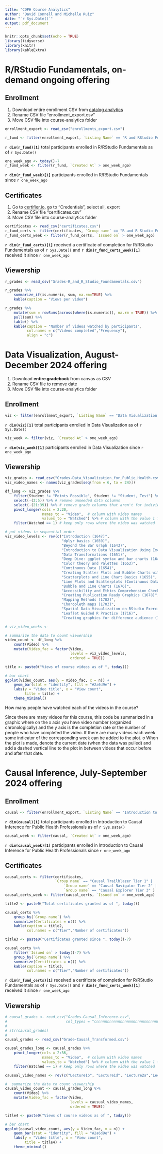 ```yaml
---
title: "CDPH Course Analytics"
author: "David Connell and Michelle Ruiz"
date: "`r Sys.Date()`"
output: pdf_document
---
```


```r
knitr::opts_chunk$set(echo = TRUE)
library(tidyverse)
library(knitr)
library(kableExtra)
```



# R/RStudio Fundamentals, on-demand ongoing offering

## Enrollment

1. Download entire enrollment CSV from [catalog analytics](https://cdph.catalog.instructure.com/new_analytics/listings)
2. Rename CSV file "enrollment_export.csv"
3. Move CSV file into course-analytics folder

```r
enrollment_export <- read_csv("enrollments_export.csv")
```

```r
r_fund <- filter(enrollment_export, `Listing Name` == "R and RStudio Fundamentals")
```

**`r dim(r_fund)[1]`** total participants enrolled in R/RStudio Fundamentals as of `r Sys.Date()`

```r
one_week_ago <- today()-7
r_fund_week <- filter(r_fund, `Created At` > one_week_ago)
```

**`r dim(r_fund_week)[1]`** participants enrolled in R/RStudio Fundamentals since `r one_week_ago`

## Certificates

1. Go to [certifier.io](https://certifier.io/), go to "Credentials", select all, export
2. Rename CSV file "certificates.csv"
3. Move CSV file into course-analytics folder

```r
certificates <- read_csv("certificates.csv")
r_fund_certs <- filter(certificates, `Group name` == "R and R Studio Fundamentals")
r_fund_certs_week <- filter(r_fund_certs, `Issued on` > one_week_ago)
```

**`r dim(r_fund_certs)[1]`** received a certificate of completion for R/RStudio Fundamentals as of `r Sys.Date()` and **`r dim(r_fund_certs_week)[1]`** received it since `r one_week_ago`

\newpage

## Viewership


```r
r_grades <- read_csv("Grades-R_and_R_Studio_Foundamentals.csv")
```


```r
r_grades %>% 
    summarize_if(is.numeric, sum, na.rm=TRUE) %>%
    kable(caption = "Views per video")
```


```r
r_grades %>%
    mutate(sum = rowSums(across(where(is.numeric)), na.rm = TRUE)) %>%
    pull(sum) %>%
    table() %>%
    kable(caption = "Number of videos watched by participants",
          col.names = c("Videos completed","Frequency"),
          align = "c")
```


# Data Visualization, August-December 2024 offering

1. Download **entire gradebook** from canvas as CSV
2. Rename CSV file to remove date
3. Move CSV file into course-analytics folder 

## Enrollment

```r
viz <- filter(enrollment_export, `Listing Name` == "Data Visualization for Public Health")
```

**`r dim(viz)[1]`** total participants enrolled in Data Visualization as of `r Sys.Date()`

```r
viz_week <- filter(viz, `Created At` > one_week_ago)
```

**`r dim(viz_week)[1]`** participants enrolled in Data Visualization since `r one_week_ago`

## Viewership

```r
viz_grades <- read_csv("Grades-Data_Visualization_for_Public_Health.csv")
viz_video_names <- names(viz_grades[seq(from = 6, to = 24)])
```

```r
df_long <- viz_grades %>%
    filter(Student != "Points Possible", Student != "Student, Test") %>% # remove "points possible row from gradebook and the test student
    select(-(2:5)) %>% # remove unneeded data columns
    select(-(21:39)) %>% # remove grade columns that aren't for individual videos
    pivot_longer(cols = 2:20,
                 names_to = "Video",  # column with video names
                 values_to = "Watched") %>% # column with the value 1 for "watched"
    filter(Watched == 1) # keep only rows where the video was watched

# put videos in sequential order
viz_video_levels <- rev(c("Introduction (1647)",
                          "dplyr basics (1650)",
                          "Beyond the Bar Graph (1643)",
                          "Introduction to Data Visualization Using Excel (1644)",
                          "Data Transformations (1651)",
                          "Deep Dive: ggplot syntax and bar charts (1645)",
                          "Color theory and Palettes (1653)",
                          "Continuous Data (1654)",
                          "Creating Scatter Plots and Bubble Charts with Excel (1685)",
                          "Scatterplots and Line Chart Basics (1655)",
                          "Line Plots and Scatterplots (Continuous Data) (1669)",
                          "Bubble and Line Charts (1676)",
                          "Accessibility and Ethics Comprehension Check in (1677)",
                          "Creating Publication Ready Graphics (1678)",
                          "Mapping Methods (1702)",
                          "Choropleth maps (1703)",
                          "Spatial Data Visualization on RStudio Exercise (1722)",
                          "Leaflet Guided R Practice (1716)",
                          "Creating graphics for difference audience (1706)"))

# viz_video_weeks <- 

# summarize the data to count viewership
video_count <- df_long %>%
    count(Video) %>%
    mutate(Video_fac = factor(Video,
                              levels = viz_video_levels,
                              ordered = TRUE))
```


```r
title <- paste0("Views of course videos as of ", today())

# bar chart
ggplot(video_count, aes(y = Video_fac, x = n)) +
    geom_bar(stat = "identity", fill = "#2a6d9e") +
    labs(y = "Video title", x = "View count", 
         title = title) +
    theme_minimal()
```




How many people have watched each of the videos in the course?

Since there are many videos for this course, this code be summarized in a
graphic where on the x axis you have video number (organized
chronologically) and the y axis is the completion rate or the number of
people who have completed the video. If there are many videos each
week some indicator of the corresponding week can be added to the plot.
o When the plot is made, denote the current date (when the data was pulled) and
add a dashed vertical line to the plot in between videos that occur before and
after that date.

# Causal Inference, July-September 2024 offering



## Enrollment

```r
causal <- filter(enrollment_export, `Listing Name` == "Introduction to Causal Inference for Public Health Professionals")
```

**`r dim(causal)[1]`** total participants enrolled in Introduction to Causal Inference for Public Health Professionals as of `r Sys.Date()`

```r
causal_week <- filter(causal, `Created At` > one_week_ago)
```

**`r dim(causal_week)[1]`** participants enrolled in Introduction to Causal Inference for Public Health Professionals since `r one_week_ago`

## Certificates

```r
causal_certs <- filter(certificates,
                       `Group name` == "Causal Trailblazer Tier 1" |
                           `Group name` == "Causal Navigator Tier 2" |
                           `Group name` == "Causal Explorer Tier 3" )
causal_certs_week <- filter(causal_certs, `Issued on` > one_week_ago)
```


```r
title2 <- paste0("Total certificates granted as of ", today())

causal_certs %>% 
    group_by(`Group name`) %>%
    summarize(Certificates = n()) %>%
    kable(caption = title2,
          col.names = c("Tier","Number of certificates"))
```

```r
title3 <- paste0("Certificates granted since ", today()-7)

causal_certs %>%
    filter(`Issued on` > today()-7) %>%
    group_by(`Group name`) %>%
    summarize(Certificates = n()) %>%
    kable(caption = title3,
          col.names = c("Tier","Number of certificates"))
```

**`r dim(r_fund_certs)[1]`** received a certificate of completion for R/RStudio Fundamentals as of `r Sys.Date()` and **`r dim(r_fund_certs_week)[1]`** received it since `r one_week_ago`

## Viewership

```r
# causal_grades <- read_csv("Grades-Causal_Inference.csv",
#                           col_types = "cnnnnnnnnnnnnnnnnnnnnnnnnnnnnnnnnnnn")
#     
# str(causal_grades)
# 
causal_grades <- read_csv("Grade-Causal_Transformed.csv")
```
```r
causal_grades_long <- causal_grades %>%
    pivot_longer(cols = 2:36,
                 names_to = "Video",  # column with video names
                 values_to = "Watched") %>% # column with the value 1 for "watched"
    filter(Watched == 1) # keep only rows where the video was watched
```


```r
causual_video_names <- rev(c("Lecture1b", "Lecture1d", "Lecture2a","Lecture2b", "Lecture2c", "Lecture2d","Lecture2e", "Lecture2f", "Lecture3a", "Lecture4a", "Lecture4b", "Lecture4c", "Lecture4d", "Lecture5a", "Lecture5c", "Lecture5e", "Lecture5d",  "Lecture7a", "Lecture7d", "Lecture8a", "Lecture8b", "Lecture8c", "Lecture9a", "Lecture9b", "Lecture9c", "Lecture9d", "Lecture9e", "Lecture10a", "Lecture10b", "Lecture10c", "Lecture10d", "Lecture11a", "Lecture11b", "Lecture11c", "Lecture11d"))

#  summarize the data to count viewership
causal_video_count <- causal_grades_long %>%
    count(Video) %>%
    mutate(Video_fac = factor(Video,
                              levels = causual_video_names,
                              ordered = TRUE))
```


```r
title4 <- paste0("Views of course videos as of ", today())

# bar chart
ggplot(causal_video_count, aes(y = Video_fac, x = n)) +
    geom_bar(stat = "identity", fill = "#2a6d9e") +
    labs(y = "Video title", x = "View count", 
         title = title4) +
    theme_minimal()
```
